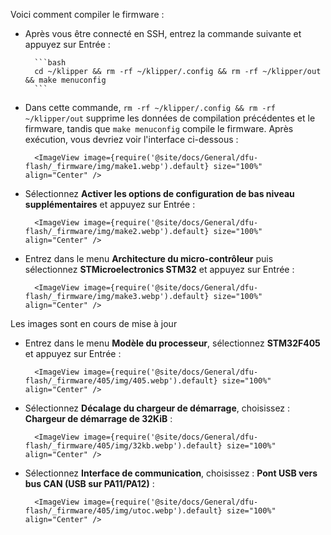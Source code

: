 Voici comment compiler le firmware :
* Après vous être connecté en SSH, entrez la commande suivante et appuyez sur Entrée :

        ```bash
        cd ~/klipper && rm -rf ~/klipper/.config && rm -rf ~/klipper/out && make menuconfig
        ```

* Dans cette commande, `rm -rf ~/klipper/.config && rm -rf ~/klipper/out` supprime les données de compilation précédentes et le firmware, tandis que `make menuconfig` compile le firmware. Après exécution, vous devriez voir l'interface ci-dessous :

        <ImageView image={require('@site/docs/General/dfu-flash/_firmware/img/make1.webp').default} size="100%" align="Center" />

* Sélectionnez **Activer les options de configuration de bas niveau supplémentaires** et appuyez sur Entrée :

        <ImageView image={require('@site/docs/General/dfu-flash/_firmware/img/make2.webp').default} size="100%" align="Center" />

* Entrez dans le menu **Architecture du micro-contrôleur** puis sélectionnez **STMicroelectronics STM32** et appuyez sur Entrée :

        <ImageView image={require('@site/docs/General/dfu-flash/_firmware/img/make3.webp').default} size="100%" align="Center" />

Les images sont en cours de mise à jour
* Entrez dans le menu **Modèle du processeur**, sélectionnez **STM32F405** et appuyez sur Entrée :

        <ImageView image={require('@site/docs/General/dfu-flash/_firmware/405/img/405.webp').default} size="100%" align="Center" />

* Sélectionnez **Décalage du chargeur de démarrage**, choisissez : **Chargeur de démarrage de 32KiB** :

        <ImageView image={require('@site/docs/General/dfu-flash/_firmware/405/img/32kb.webp').default} size="100%" align="Center" />

* Sélectionnez **Interface de communication**, choisissez : **Pont USB vers bus CAN (USB sur PA11/PA12)** :

        <ImageView image={require('@site/docs/General/dfu-flash/_firmware/405/img/utoc.webp').default} size="100%" align="Center" />